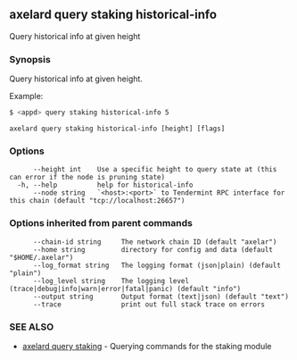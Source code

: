## axelard query staking historical-info

Query historical info at given height

### Synopsis

Query historical info at given height.

Example:

```bash
$ <appd> query staking historical-info 5
```

```
axelard query staking historical-info [height] [flags]
```

### Options

```
      --height int    Use a specific height to query state at (this can error if the node is pruning state)
  -h, --help          help for historical-info
      --node string   `<host>:<port>` to Tendermint RPC interface for this chain (default "tcp://localhost:26657")
```

### Options inherited from parent commands

```
      --chain-id string     The network chain ID (default "axelar")
      --home string         directory for config and data (default "$HOME/.axelar")
      --log_format string   The logging format (json|plain) (default "plain")
      --log_level string    The logging level (trace|debug|info|warn|error|fatal|panic) (default "info")
      --output string       Output format (text|json) (default "text")
      --trace               print out full stack trace on errors
```

### SEE ALSO

- [axelard query staking](/cli-docs/v0_31_3/axelard_query_staking) - Querying commands for the staking module
